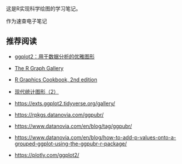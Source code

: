 这是R实现科学绘图的学习笔记。

作为速查电子笔记

## 推荐阅读 {.unnumbered}

-   [ggplot2：用于数据分析的优雅图形](https://ggplot2-book.org/mastery)

-   [The R Graph Gallery](https://r-graph-gallery.com/)
-   [R Graphics Cookbook, 2nd edition](https://r-graphics.org/)

-   [现代统计图形（2）](https://bookdown.org/xiangyun/msg2nd/)

-   <https://exts.ggplot2.tidyverse.org/gallery/>

-   <https://rpkgs.datanovia.com/ggpubr/>

-   <https://www.datanovia.com/en/blog/tag/ggpubr/>

-   <https://www.datanovia.com/en/blog/how-to-add-p-values-onto-a-grouped-ggplot-using-the-ggpubr-r-package/>

-   <https://plotly.com/ggplot2/>

